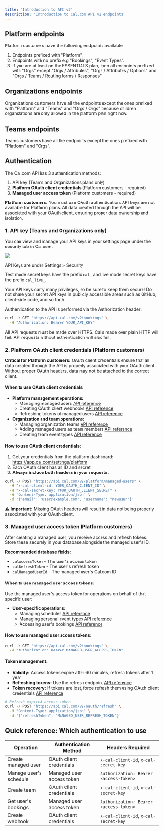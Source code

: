 ```yaml
---
title: 'Introduction to API v2'
description: 'Introduction to Cal.com API v2 endpoints'
---
```


## Platform endpoints
Platform customers have the following endpoints available:

1. Endpoints prefixed with "Platform".
2. Endpoints with no prefix e.g "Bookings", "Event Types".
3. If you are at least on the ESSENTIALS plan, then all endpoints prefixed with "Orgs" except "Orgs / Attributes", "Orgs / Attributes / Options" and "Orgs / Teams / Routing forms / Responses".

## Organizations endpoints
Organizations customers have all the endpoints except the ones prefixed with "Platform" and "Teams" and "Orgs / Orgs" because
children organizations are only allowed in the platform plan right now.

## Teams endpoints
Teams customers have all the endpoints except the ones prefixed with "Platform" and "Orgs".

## Authentication

The Cal.com API has 3 authentication methods:

1. API key (Teams and Organizations plans only)
2. **Platform OAuth client credentials** (Platform customers - required)
3. **Managed user access token** (Platform customers - required)

**Platform customers:** You must use OAuth authentication. API keys are not available for Platform plans. All data created through the API will be associated with your OAuth client, ensuring proper data ownership and isolation.

### 1. API key (Teams and Organizations only)

You can view and manage your API keys in your settings page under the security tab in Cal.com.

<img src="/images/i1600x899-DllqhV6w_3Vj_oxtjov.png" />

API Keys are under Settings > Security

Test mode secret keys have the prefix `cal_` and live mode secret keys have the prefix `cal_live_`.

Your API keys carry many privileges, so be sure to keep them secure! Do not share your secret API keys in publicly accessible areas such as GitHub, client-side code, and so forth.

Authentication to the API is performed via the Authorization header:

```bash
curl -X GET "https://api.cal.com/v2/bookings" \
  -H "Authorization: Bearer YOUR_API_KEY"
```

All API requests must be made over HTTPS. Calls made over plain HTTP will fail. API requests without authentication will also fail.

### 2. Platform OAuth client credentials (Platform customers)

**Critical for Platform customers:** OAuth client credentials ensure that all data created through the API is properly associated with your OAuth client. Without proper OAuth headers, data may not be attached to the correct client.

#### When to use OAuth client credentials:

- **Platform management operations:**
  - Managing managed users [API reference](https://cal.com/docs/api-reference/v2/platform-managed-users/create-a-managed-user)
  - Creating OAuth client webhooks [API reference](https://cal.com/docs/api-reference/v2/platform-webhooks/create-a-webhook)
  - Refreshing tokens of managed users [API reference](https://cal.com/docs/api-reference/v2/platform-managed-users/refresh-managed-user-tokens)
- **Organization and team operations:**
  - Managing organization teams [API reference](https://cal.com/docs/api-reference/v2/orgs-teams/create-a-team)
  - Adding managed users as team members [API reference](https://cal.com/docs/api-reference/v2/orgs-teams-memberships/create-a-membership)
  - Creating team event types [API reference](https://cal.com/docs/api-reference/v2/orgs-event-types/create-an-event-type)

#### How to use OAuth client credentials:

1. Get your credentials from the platform dashboard: https://app.cal.com/settings/platform
2. Each OAuth client has an ID and secret
3. **Always include both headers in your requests:**

```bash
curl -X POST "https://api.cal.com/v2/platform/managed-users" \
  -H "x-cal-client-id: YOUR_OAUTH_CLIENT_ID" \
  -H "x-cal-secret-key: YOUR_OAUTH_CLIENT_SECRET" \
  -H "Content-Type: application/json" \
  -d '{"email": "user@example.com", "username": "newuser"}'
```

**⚠️ Important:** Missing OAuth headers will result in data not being properly associated with your OAuth client.

### 3. Managed user access token (Platform customers)

After creating a managed user, you receive access and refresh tokens. Store these securely in your database alongside the managed user's ID.

**Recommended database fields:**
- `calAccessToken` - The user's access token
- `calRefreshToken` - The user's refresh token  
- `calManagedUserId` - The managed user's Cal.com ID

#### When to use managed user access tokens:

Use the managed user's access token for operations on behalf of that specific user:

- **User-specific operations:**
  - Managing schedules [API reference](https://cal.com/docs/api-reference/v2/schedules/create-a-schedule)
  - Managing personal event types [API reference](https://cal.com/docs/api-reference/v2/event-types/create-an-event-type)
  - Accessing user's bookings [API reference](https://cal.com/docs/api-reference/v2/bookings/get-all-bookings)

#### How to use managed user access tokens:

```bash
curl -X GET "https://api.cal.com/v2/bookings" \
  -H "Authorization: Bearer MANAGED_USER_ACCESS_TOKEN"
```

#### Token management:

- **Validity:** Access tokens expire after 60 minutes, refresh tokens after 1 year
- **Refreshing tokens:** Use the refresh endpoint [API reference](https://cal.com/docs/api-reference/v2/oauth/post-v2oauth-refresh)
- **Token recovery:** If tokens are lost, force refresh them using OAuth client credentials [API reference](https://cal.com/docs/api-reference/v2/platform-managed-users/force-refresh-tokens)

```bash
# Refresh expired access token
curl -X POST "https://api.cal.com/v2/oauth/refresh" \
  -H "Content-Type: application/json" \
  -d '{"refreshToken": "MANAGED_USER_REFRESH_TOKEN"}'
```

## Quick reference: Which authentication to use

| Operation | Authentication Method | Headers Required |
|-----------|----------------------|------------------|
| Create managed user | OAuth client credentials | `x-cal-client-id`, `x-cal-secret-key` |
| Manage user's schedule | Managed user access token | `Authorization: Bearer <access-token>` |
| Create team | OAuth client credentials | `x-cal-client-id`, `x-cal-secret-key` |
| Get user's bookings | Managed user access token | `Authorization: Bearer <access-token>` |
| Create webhook | OAuth client credentials | `x-cal-client-id`, `x-cal-secret-key` |

